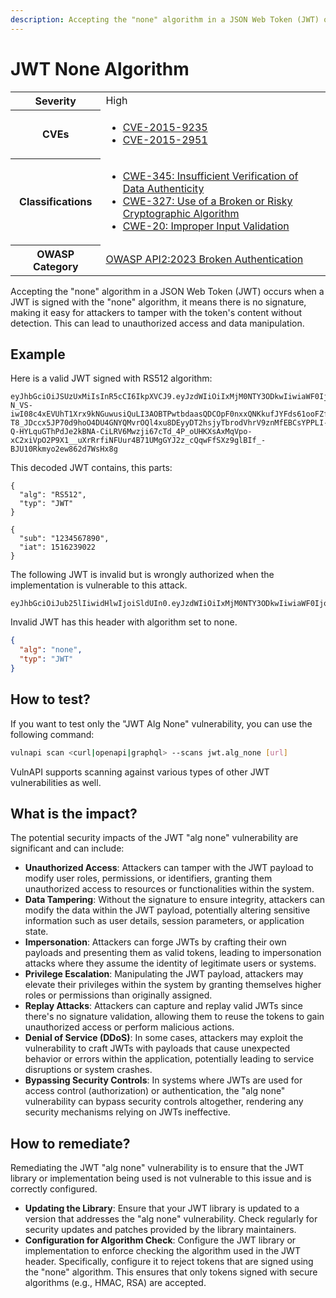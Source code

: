 ```yaml
---
description: Accepting the "none" algorithm in a JSON Web Token (JWT) occurs when a JWT is signed with the "none" algorithm, it means there is no signature, making it easy for attackers to tamper with the token's content without detection.
---
```


# JWT None Algorithm

<table>
    <tr>
        <th>Severity</th>
        <td>High</td>
    </tr>
    <tr>
        <th>CVEs</th>
        <td>
            <ul>
                <li><a href="https://www.cve.org/CVERecord?id=CVE-2015-9235">CVE-2015-9235</a></li>
                <li><a href="https://www.cve.org/CVERecord?id=CVE-2015-2951">CVE-2015-2951</a></li>
            </ul>
        </td>
    </tr>
    <tr>
        <th>Classifications</th>
        <td>
            <ul>
                <li><a href="https://cwe.mitre.org/data/definitions/345.html">CWE-345: Insufficient Verification of Data Authenticity</a></li>
                <li><a href="https://cwe.mitre.org/data/definitions/327.html">CWE-327: Use of a Broken or Risky Cryptographic Algorithm</a></li>
                <li><a href="https://cwe.mitre.org/data/definitions/20.html">CWE-20: Improper Input Validation</a></li>
            </ul>
        </td>
    </tr>
    <tr>
        <th>OWASP Category</th>
        <td>
            <a href="https://owasp.org/API-Security/editions/2023/en/0xa2-broken-authentication/">OWASP API2:2023 Broken Authentication</a>
        </td>
    </tr>
</table>

Accepting the "none" algorithm in a JSON Web Token (JWT) occurs when a JWT is signed with the "none" algorithm, it means there is no signature, making it easy for attackers to tamper with the token's content without detection. This can lead to unauthorized access and data manipulation.

## Example

Here is a valid JWT signed with RS512 algorithm:

```
eyJhbGciOiJSUzUxMiIsInR5cCI6IkpXVCJ9.eyJzdWIiOiIxMjM0NTY3ODkwIiwiaWF0IjoxNTE2MjM5MDIyfQ.MnECRBSUQEi8GjiAyWHPhPhhpzCiMLldkq-N_VS-iwI08c4xEVUhT1Xrx9kNGuwusiQuLI3AOBTPwtbdaasQDCOpF0nxxQNKkufJYFds61ooFZfXCuRyXe1yGnXPRzTfgr5YVe9-T8_JDccx5JP70d9hoO4DU4GNYQMvrOQl4xu8DEyyDT2hsjyTbrodVhrV9znMfEBCsYPPLI-Q-HYLquGThPdJe2kBNA-CiLRV6Mwzji67cTd_4P_oUHKXsAxMqVpo-xC2xiVpO2P9X1__uXrRrfiNFUur4B71UMgGYJ2z_cQqwFfSXz9glBIf_-BJU10Rkmyo2ew862d7WsHx8g
```

This decoded JWT contains, this parts:

```json:header
{
  "alg": "RS512",
  "typ": "JWT"
}
```

```json:payload
{
  "sub": "1234567890",
  "iat": 1516239022
}
```

The following JWT is invalid but is wrongly authorized when the implementation is vulnerable to this attack.

```
eyJhbGciOiJub25lIiwidHlwIjoiSldUIn0.eyJzdWIiOiIxMjM0NTY3ODkwIiwiaWF0IjoxNTE2MjM5MDIyfQ.
```

Invalid JWT has this header with algorithm set to none.

```json
{
  "alg": "none",
  "typ": "JWT"
}
```

## How to test?

If you want to test only the "JWT Alg None" vulnerability, you can use the following command:

```bash
vulnapi scan <curl|openapi|graphql> --scans jwt.alg_none [url]
```

VulnAPI supports scanning against various types of other JWT vulnerabilities as well.

## What is the impact?

The potential security impacts of the JWT "alg none" vulnerability are significant and can include:

- **Unauthorized Access**: Attackers can tamper with the JWT payload to modify user roles, permissions, or identifiers, granting them unauthorized access to resources or functionalities within the system.
- **Data Tampering**: Without the signature to ensure integrity, attackers can modify the data within the JWT payload, potentially altering sensitive information such as user details, session parameters, or application state.
- **Impersonation**: Attackers can forge JWTs by crafting their own payloads and presenting them as valid tokens, leading to impersonation attacks where they assume the identity of legitimate users or systems.
- **Privilege Escalation**: Manipulating the JWT payload, attackers may elevate their privileges within the system by granting themselves higher roles or permissions than originally assigned.
- **Replay Attacks**: Attackers can capture and replay valid JWTs since there's no signature validation, allowing them to reuse the tokens to gain unauthorized access or perform malicious actions.
- **Denial of Service (DDoS)**: In some cases, attackers may exploit the vulnerability to craft JWTs with payloads that cause unexpected behavior or errors within the application, potentially leading to service disruptions or system crashes.
- **Bypassing Security Controls**: In systems where JWTs are used for access control (authorization) or authentication, the "alg none" vulnerability can bypass security controls altogether, rendering any security mechanisms relying on JWTs ineffective.

## How to remediate?

Remediating the JWT "alg none" vulnerability is to ensure that the JWT library or implementation being used is not vulnerable to this issue and is correctly configured.

- **Updating the Library**: Ensure that your JWT library is updated to a version that addresses the "alg none" vulnerability. Check regularly for security updates and patches provided by the library maintainers.
- **Configuration for Algorithm Check**: Configure the JWT library or implementation to enforce checking the algorithm used in the JWT header. Specifically, configure it to reject tokens that are signed using the "none" algorithm. This ensures that only tokens signed with secure algorithms (e.g., HMAC, RSA) are accepted.
